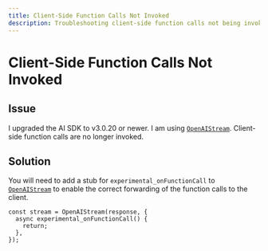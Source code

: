 ---
title: Client-Side Function Calls Not Invoked
description: Troubleshooting client-side function calls not being invoked.
---

# Client-Side Function Calls Not Invoked

## Issue

I upgraded the AI SDK to v3.0.20 or newer. I am using [`OpenAIStream`](/docs/reference/stream-helpers/openai-stream). Client-side function calls are no longer invoked.

## Solution

You will need to add a stub for `experimental_onFunctionCall` to [`OpenAIStream`](/docs/reference/stream-helpers/openai-stream) to enable the correct forwarding of the function calls to the client.

```tsx
const stream = OpenAIStream(response, {
  async experimental_onFunctionCall() {
    return;
  },
});
```
